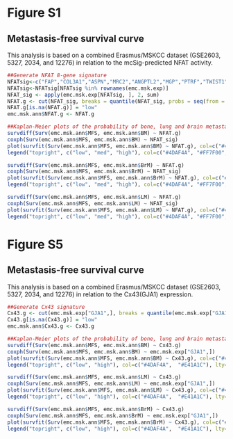 # Figure S1

## Metastasis-free survival curve
This analysis is based on a combined Erasmus/MSKCC dataset (GSE2603, 5327, 2034, and 12276) in relation to the mcSig-predicted NFAT activity.

```{r}
##Generate NFAT 8-gene signature
NFATsig<-c("FAP","COL3A1","ASPN","MRC2","ANGPTL2","MGP","PTRF","TWIST1")
NFATsig<-NFATsig[NFATsig %in% rownames(emc.msk.exp)]
NFAT_sig <- apply(emc.msk.exp[NFATsig, ], 2, sum)
NFAT.g <- cut(NFAT_sig, breaks = quantile(NFAT_sig, probs = seq(from = 0, to = 1, by = 1/3)), labels = c("low", "med", "high"))
NFAT.g[is.na(NFAT.g)] = "low"
emc.msk.ann$NFAT.g <- NFAT.g

##Kaplan-Meier plots of the probability of bone, lung and brain metastasis-free survival
survdiff(Surv(emc.msk.ann$MFS, emc.msk.ann$BM) ~ NFAT.g)
coxph(Surv(emc.msk.ann$MFS, emc.msk.ann$BM) ~ NFAT_sig)
plot(survfit(Surv(emc.msk.ann$MFS, emc.msk.ann$BM) ~ NFAT.g), col=c("#4DAF4A", "#FF7F00", "#E41A1C"), lty=1, xlab = "Months", ylab = "Metastasis-Free Survival prob.", ylim=c(0, 1), main="NFATsig in Bone Metastasis", mark.time=T)
legend("topright", c("low", "med", "high"), col=c("#4DAF4A", "#FF7F00", "#E41A1C"), lty=1, bty = "n")

survdiff(Surv(emc.msk.ann$MFS, emc.msk.ann$BrM) ~ NFAT.g)
coxph(Surv(emc.msk.ann$MFS, emc.msk.ann$BrM) ~ NFAT_sig)
plot(survfit(Surv(emc.msk.ann$MFS, emc.msk.ann$BrM) ~ NFAT.g), col=c("#4DAF4A", "#FF7F00", "#E41A1C"), lty=1, xlab = "Months", ylab = "Metastasis-Free Survival prob.", ylim=c(0, 1), main="NFATsig in Brain Metastasis", mark.time=T)
legend("topright", c("low", "med", "high"), col=c("#4DAF4A", "#FF7F00", "#E41A1C"), lty=1, bty = "n")

survdiff(Surv(emc.msk.ann$MFS, emc.msk.ann$LM) ~ NFAT.g)
coxph(Surv(emc.msk.ann$MFS, emc.msk.ann$LM) ~ NFAT_sig)
plot(survfit(Surv(emc.msk.ann$MFS, emc.msk.ann$LM) ~ NFAT.g), col=c("#4DAF4A", "#FF7F00", "#E41A1C"), lty=1, xlab = "Months", ylab = "Metastasis-Free Survival prob.", ylim=c(0, 1), main="NFATsig in Lung Metastasis", mark.time=T)
legend("topright", c("low", "med", "high"), col=c("#4DAF4A", "#FF7F00", "#E41A1C"), lty=1, bty = "n")
```



# Figure S5

## Metastasis-free survival curve
This analysis is based on a combined Erasmus/MSKCC dataset (GSE2603, 5327, 2034, and 12276) in relation to the Cx43(GJA1) expression.

```{r}
##Generate Cx43 signature
Cx43.g <- cut(emc.msk.exp["GJA1",], breaks = quantile(emc.msk.exp["GJA1",], probs = seq(from = 0, to = 1, by = 1/2)), labels = c("low", "high"))
Cx43.g[is.na(Cx43.g)] = "low"
emc.msk.ann$Cx43.g <- Cx43.g

##Kaplan-Meier plots of the probability of bone, lung and brain metastasis-free survival
survdiff(Surv(emc.msk.ann$MFS, emc.msk.ann$BM) ~ Cx43.g)
coxph(Surv(emc.msk.ann$MFS, emc.msk.ann$BM) ~ emc.msk.exp["GJA1",])
plot(survfit(Surv(emc.msk.ann$MFS, emc.msk.ann$BM) ~ Cx43.g), col=c("#4DAF4A", "#E41A1C"), lty=1, xlab = "Months", ylab = "Metastasis-Free Survival prob.", ylim=c(0, 1), main="GJA1 in Bone Metastasis", mark.time=T)
legend("topright", c("low", "high"), col=c("#4DAF4A",  "#E41A1C"), lty=1, bty = "n")

survdiff(Surv(emc.msk.ann$MFS, emc.msk.ann$LM) ~ Cx43.g)
coxph(Surv(emc.msk.ann$MFS, emc.msk.ann$LM) ~ emc.msk.exp["GJA1",])
plot(survfit(Surv(emc.msk.ann$MFS, emc.msk.ann$LM) ~ Cx43.g), col=c("#4DAF4A", "#E41A1C"), lty=1, xlab = "Months", ylab = "Metastasis-Free Survival prob.", ylim=c(0, 1), main="GJA1 in Lung Metastasis", mark.time=T)
legend("topright", c("low", "high"), col=c("#4DAF4A",  "#E41A1C"), lty=1, bty = "n")

survdiff(Surv(emc.msk.ann$MFS, emc.msk.ann$BrM) ~ Cx43.g)
coxph(Surv(emc.msk.ann$MFS, emc.msk.ann$BrM) ~ emc.msk.exp["GJA1",])
plot(survfit(Surv(emc.msk.ann$MFS, emc.msk.ann$BrM) ~ Cx43.g), col=c("#4DAF4A", "#E41A1C"), lty=1, xlab = "Months", ylab = "Metastasis-Free Survival prob.", ylim=c(0, 1), main="GJA1 in Brain Metastasis", mark.time=T)
legend("topright", c("low", "high"), col=c("#4DAF4A",  "#E41A1C"), lty=1, bty = "n")
```
